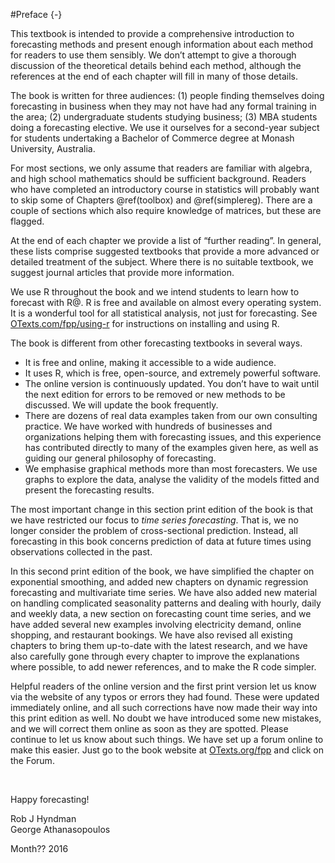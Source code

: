 #Preface {-}

This textbook is intended to provide a comprehensive introduction to forecasting methods and present enough information about each method for readers to use them sensibly. We don't attempt to give a thorough discussion of the theoretical details behind each method, although the references at the end of each chapter will fill in many of those details.

The book is written for three audiences: (1)&nbsp;people finding themselves doing forecasting in business when they may not have had any formal training in the area; (2)&nbsp;undergraduate students studying business; (3)&nbsp;MBA students doing a forecasting elective. We use it ourselves for a second-year subject for students undertaking a Bachelor of Commerce degree at Monash University, Australia.

For most sections, we only assume that readers are familiar with algebra, and high school mathematics should be sufficient background. Readers who have completed an introductory course in statistics will probably want to skip some of Chapters \@ref(toolbox) and \@ref(simplereg). There are a couple of sections which also require knowledge of matrices, but these are flagged.

At the end of each chapter we provide a list of "further reading". In general, these lists comprise suggested textbooks that provide a more advanced or detailed treatment of the subject. Where there is no suitable textbook, we suggest journal articles that provide more information.

We use R throughout the book and we intend students to learn how to forecast with R\@. R is free and available on almost every operating system. It is a wonderful tool for all statistical analysis, not just for forecasting. See [OTexts.com/fpp/using-r](http://otexts.com/fpp/using-r) for instructions on installing and using R.

The book is different from other forecasting textbooks in several ways.

 * It is free and online, making it accessible to a wide audience.
 * It uses R, which is free, open-source, and extremely powerful software.
 * The online version is continuously updated. You don't have to wait until the next edition for errors to be removed or new methods to be discussed. We will update the book frequently.
 * There are dozens of real data examples taken from our own consulting practice. We have worked with hundreds of businesses and organizations helping them with forecasting issues, and this experience has contributed directly to many of the examples given here, as well as guiding our general philosophy of forecasting.
 * We emphasise graphical methods more than most forecasters. We use graphs to explore the data, analyse the validity of the models fitted and present the forecasting results.

The most important change in this section print edition of the book is that we have restricted our focus to *time series forecasting*. That is, we no longer consider the problem of cross-sectional prediction. Instead, all forecasting in this book concerns prediction of data at future times using observations collected in the past.

In this second print edition of the book, we have simplified the chapter on exponential smoothing, and added new chapters on dynamic regression forecasting and multivariate time series. We have also added new material on handling complicated seasonality patterns and dealing with hourly, daily and weekly data, a new section on forecasting count time series, and we have added several new examples involving electricity demand, online shopping, and restaurant bookings. We have also revised all existing chapters to bring them up-to-date with the latest research, and we have also carefully gone through every chapter to improve the explanations where possible, to add newer references, and to make the R code simpler.

Helpful readers of the online version and the first print version let us know via the website of any typos or errors they had found. These were updated immediately online, and all such corrections have now made their way into this print edition as well. No doubt we have introduced some new mistakes, and we will correct them online as soon as they are spotted. Please continue to let us know about such things. We have set up a forum online to make this easier. Just go to the book website at [OTexts.org/fpp](http://OTexts.org/fpp) and click on the Forum.


&nbsp;

Happy forecasting!

Rob J Hyndman<br>
George Athanasopoulos

Month?? 2016
